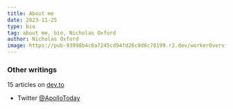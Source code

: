 ```yaml
---
title: About me
date: 2023-11-25
type: bio
tag: about me, bio, Nicholas Oxford
author: Nicholas Oxford
image: https://pub-93998b4c6a7245cd94fd26c0d8c78199.r2.dev/workerOverview.png
---
```



### Other writings

15 articles on [dev.to](https://dev.to/apollotoday)

- Twitter [@ApolloToday](https://twitter.com/ApolloToday)
